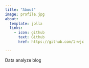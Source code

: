 ```yaml
---
title: "About"
image: profile.jpg
about:
  template: jolla
  links:
    - icon: github
      text: Github
      href: https://github.com/1-wjc

---
```


Data analyze blog
